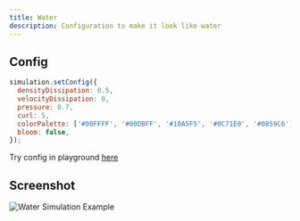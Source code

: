 ```yaml
---
title: Water
description: Configuration to make it look like water
---
```


## Config

```javascript
simulation.setConfig({
  densityDissipation: 0.5,
  velocityDissipation: 0,
  pressure: 0.7,
  curl: 5,
  colorPalette: ['#00FFFF', '#00DBFF', '#10A5F5', '#0C71E0', '#0859C6'],
  bloom: false,
});
```

Try config in playground <a href="/play?bloom=false&densityDissipation=0.5&curl=5&velocityDissipation=0&colorPalette=%2300FFFF,%2300DBFF,%2310A5F5,%230C71E0,%230859C6" target="_self">here</a>

## Screenshot

![Water Simulation Example](/water.png)
